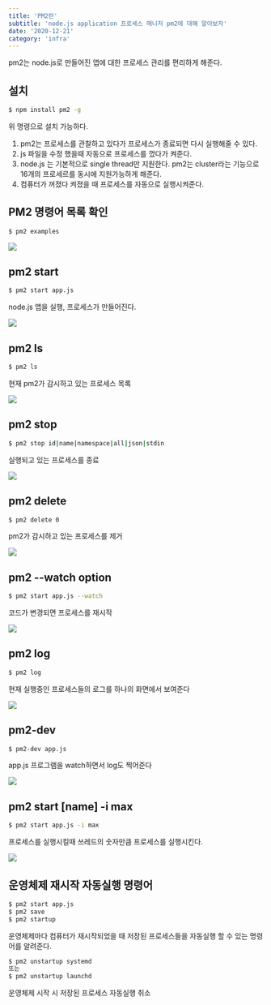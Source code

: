 ```yaml
---
title: 'PM2란'
subtitle: 'node.js application 프로세스 매니저 pm2에 대해 알아보자'
date: '2020-12-21'
category: 'infra'
---
```


pm2는 node.js로 만들어진 앱에 대한 프로세스 관리를 편리하게 해준다.

## 설치

```bash
$ npm install pm2 -g
```

위 명령으로 설치 가능하다.

1. pm2는 프로세스를 관찰하고 있다가 프로세스가 종료되면 다시 실행해줄 수 있다.
2. js 파일을 수정 했을때 자동으로 프로세스를 껐다가 켜준다.
3. node.js 는 기본적으로 single thread만 지원한다. pm2는 cluster라는 기능으로 16개의 프로세르를 동시에 지원가능하게 해준다.
4. 컴퓨터가 꺼졌다 켜졌을 때 프로세스를 자동으로 실행시켜준다.

## PM2 명령어 목록 확인

```bash
$ pm2 examples
```

![](https://images.velog.io/images/hojin9622/post/afdc25c5-6ddb-42fc-a7c6-5e8c01796793/Screen%20Shot%202020-12-25%20at%209.49.08%20PM.png)

## pm2 start

```bash
$ pm2 start app.js
```

node.js 앱을 실행, 프로세스가 만들어진다.

![](https://images.velog.io/images/hojin9622/post/148681d9-57dc-4c8c-8313-4fbace77588f/Screen%20Shot%202020-12-25%20at%209.49.59%20PM.png)

## pm2 ls

```bash
$ pm2 ls
```

현재 pm2가 감시하고 있는 프로세스 목록

![](https://images.velog.io/images/hojin9622/post/ad2e3218-cb99-43cb-838a-efab54f5350e/Screen%20Shot%202020-12-25%20at%209.51.38%20PM.png)

## pm2 stop

```bash
$ pm2 stop id|name|namespace|all|json|stdin
```

실행되고 있는 프로세스를 종료

![](https://images.velog.io/images/hojin9622/post/0a68a081-92e4-44a6-a7ea-07d2cd3038b1/Screen%20Shot%202020-12-25%20at%209.52.17%20PM.png)

## pm2 delete

```bash
$ pm2 delete 0
```

pm2가 감시하고 있는 프로세스를 제거

![](https://images.velog.io/images/hojin9622/post/79d37aa0-0fca-4510-88cc-188a9c8a9aa6/Screen%20Shot%202020-12-25%20at%209.52.50%20PM.png)

## pm2 --watch option

```bash
$ pm2 start app.js --watch
```

코드가 변경되면 프로세스를 재시작

![](https://images.velog.io/images/hojin9622/post/7b96668e-4edf-4467-b6f5-f5bd5342e597/Screen%20Shot%202020-12-25%20at%209.53.18%20PM.png)

## pm2 log

```bash
$ pm2 log
```

현재 실행중인 프로세스들의 로그를 하나의 화면에서 보여준다

![](https://images.velog.io/images/hojin9622/post/b9f451da-4056-4222-a300-0cac6ce4be7c/Screen%20Shot%202020-12-25%20at%209.53.57%20PM.png)

## pm2-dev

```bash
$ pm2-dev app.js
```

app.js 프로그램을 watch하면서 log도 찍어준다

![](https://images.velog.io/images/hojin9622/post/273ec968-1bab-4062-a931-919e2f51e393/Screen%20Shot%202020-12-25%20at%209.55.50%20PM.png)

## pm2 start [name] -i max

```bash
$ pm2 start app.js -i max
```

프로세스를 실행시킬때 쓰레드의 숫자만큼 프로세스를 실행시킨다.

![](https://images.velog.io/images/hojin9622/post/336b5a84-9949-4eb2-983e-f2e9708e6d09/Screen%20Shot%202020-12-25%20at%209.56.34%20PM.png)

## 운영체제 재시작 자동실행 명령어

```bash
$ pm2 start app.js
$ pm2 save
$ pm2 startup
```

운영체제마다 컴퓨터가 재시작되었을 때 저장된 프로세스들을 자동실행 할 수 있는 명령어를 알려준다.

```bash
$ pm2 unstartup systemd
또는
$ pm2 unstartup launchd
```

운영체제 시작 시 저장된 프로세스 자동실행 취소
